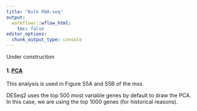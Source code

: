 ```yaml
---
title: "Bulk RNA-seq"
output:
  workflowr::wflow_html:
    toc: false
editor_options:
  chunk_output_type: console
---
```


<div class="alert alert-warning">Under construction</div>

#### 1. [PCA](bulkRNA-pca.html)

This analysis is used in Figure S5A and S5B of the mss.

DESeq2 uses the top 500 most variable genes by default to draw the PCA. In this case, we are using the top 1000 genes (for historical reasons).



